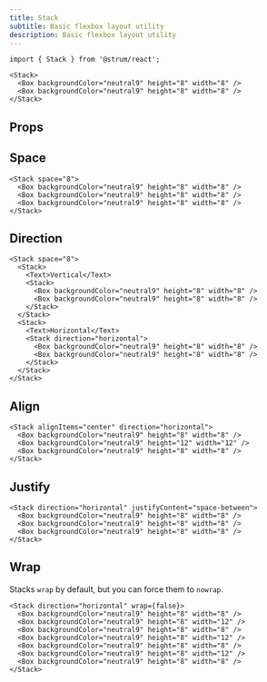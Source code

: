 ```yaml
---
title: Stack
subtitle: Basic flexbox layout utility
description: Basic flexbox layout utility
---
```


```tsx
import { Stack } from '@strum/react';
```

```tsx live name="simple stack"
<Stack>
  <Box backgroundColor="neutral9" height="8" width="8" />
  <Box backgroundColor="neutral9" height="8" width="8" />
</Stack>
```

## Props

<PropsTable sourceLink={sourceLink} types={types} />

## Space

```tsx live name="stack spacing"
<Stack space="8">
  <Box backgroundColor="neutral9" height="8" width="8" />
  <Box backgroundColor="neutral9" height="8" width="8" />
  <Box backgroundColor="neutral9" height="8" width="8" />
</Stack>
```

## Direction

```tsx live name="stack direction"
<Stack space="8">
  <Stack>
    <Text>Vertical</Text>
    <Stack>
      <Box backgroundColor="neutral9" height="8" width="8" />
      <Box backgroundColor="neutral9" height="8" width="8" />
    </Stack>
  </Stack>
  <Stack>
    <Text>Horizontal</Text>
    <Stack direction="horizontal">
      <Box backgroundColor="neutral9" height="8" width="8" />
      <Box backgroundColor="neutral9" height="8" width="8" />
    </Stack>
  </Stack>
</Stack>
```

## Align

```tsx live name="stack alignment"
<Stack alignItems="center" direction="horizontal">
  <Box backgroundColor="neutral9" height="8" width="8" />
  <Box backgroundColor="neutral9" height="12" width="12" />
  <Box backgroundColor="neutral9" height="8" width="8" />
</Stack>
```

## Justify

```tsx live name="stack justification"
<Stack direction="horizontal" justifyContent="space-between">
  <Box backgroundColor="neutral9" height="8" width="8" />
  <Box backgroundColor="neutral9" height="8" width="8" />
  <Box backgroundColor="neutral9" height="8" width="8" />
</Stack>
```

## Wrap

Stacks `wrap` by default, but you can force them to `nowrap`.

```tsx live name="stack wrapping"
<Stack direction="horizontal" wrap={false}>
  <Box backgroundColor="neutral9" height="8" width="8" />
  <Box backgroundColor="neutral9" height="8" width="12" />
  <Box backgroundColor="neutral9" height="8" width="8" />
  <Box backgroundColor="neutral9" height="8" width="12" />
  <Box backgroundColor="neutral9" height="8" width="8" />
  <Box backgroundColor="neutral9" height="8" width="12" />
  <Box backgroundColor="neutral9" height="8" width="8" />
</Stack>
```
